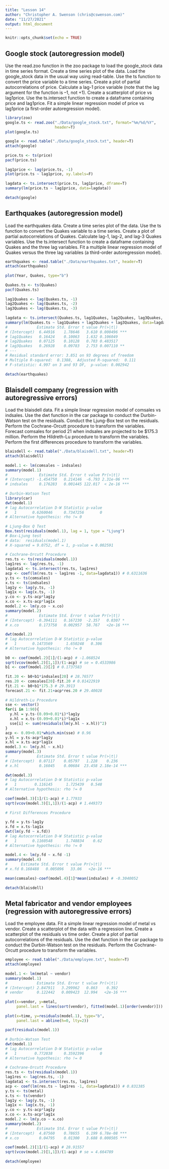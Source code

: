 ```yaml
---
title: "Lesson 14"
author: "Christopher A. Swenson (chris@cswenson.com)"
date: "11/27/2021"
output: html_document
---
```


```r
knitr::opts_chunk$set(echo = TRUE)
```

## Google stock (autoregression model)
Use the read.zoo function in the zoo package to load the google_stock data in time series format.
Create a time series plot of the data.
Load the google_stock data in the usual way using read-table.
Use the ts function to convert the price variable to a time series.
Create a plot of partial autocorrelations of price.
Calculate a lag-1 price variable (note that the lag argument for the function is –1, not +1).
Create a scatterplot of price vs lag1price.
Use the ts.intersect function to create a dataframe containing price and lag1price.
Fit a simple linear regression model of price vs lag1price (a first-order autoregression model).
```r
library(zoo)
google.ts <- read.zoo("./Data/google_stock.txt", format="%m/%d/%Y",
                      header=T)
plot(google.ts)
 
google <- read.table("./Data/google_stock.txt", header=T)
attach(google)
 
price.ts <- ts(price)
pacf(price.ts)
 
lag1price <- lag(price.ts, -1)
plot(price.ts ~ lag1price, xy.labels=F)
 
lagdata <- ts.intersect(price.ts, lag1price, dframe=T)
summary(lm(price.ts ~ lag1price, data=lagdata))
 
detach(google)
```

## Earthquakes (autoregression model)
Load the earthquakes data.
Create a time series plot of the data.
Use the ts function to convert the Quakes variable to a time series.
Create a plot of partial autocorrelations of Quakes.
Calculate lag-1, lag-2, and lag-3 Quakes variables.
Use the ts.intersect function to create a dataframe containing Quakes and the three lag variables.
Fit a multiple linear regression model of Quakes versus the three lag variables (a third-order autoregression model).
```r
earthquakes <- read.table("./Data/earthquakes.txt", header=T)
attach(earthquakes)
 
plot(Year, Quakes, type="b")
 
Quakes.ts <- ts(Quakes)
pacf(Quakes.ts)
 
lag1Quakes <- lag(Quakes.ts, -1)
lag2Quakes <- lag(Quakes.ts, -2)
lag3Quakes <- lag(Quakes.ts, -3)
 
lagdata <- ts.intersect(Quakes.ts, lag1Quakes, lag2Quakes, lag3Quakes, dframe=T)
summary(lm(Quakes.ts ~ lag1Quakes + lag2Quakes + lag3Quakes, data=lagdata))
#             Estimate Std. Error t value Pr(>|t|)    
# (Intercept)  6.44916    1.78646   3.610 0.000496 ***
# lag1Quakes   0.16424    0.10063   1.632 0.106049    
# lag2Quakes   0.07125    0.10128   0.703 0.483517    
# lag3Quakes   0.26928    0.09783   2.753 0.007110 ** 
# ---
# Residual standard error: 3.851 on 93 degrees of freedom
# Multiple R-squared:  0.1388,  Adjusted R-squared:  0.111 
# F-statistic: 4.997 on 3 and 93 DF,  p-value: 0.002942
 
detach(earthquakes)
```

## Blaisdell company (regression with autoregressive errors)
Load the blaisdell data.
Fit a simple linear regression model of comsales vs indsales.
Use the dwt function in the car package to conduct the Durbin-Watson test on the residuals.
Conduct the Ljung-Box test on the residuals.
Perform the Cochrane-Orcutt procedure to transform the variables.
Forecast comsales for period 21 when indsales are projected to be $175.3 million.
Perform the Hildreth-Lu procedure to transform the variables.
Perform the first differences procedure to transform the variables.
```r
blaisdell <- read.table("./Data/blaisdell.txt", header=T)
attach(blaisdell)
 
model.1 <- lm(comsales ~ indsales)
summary(model.1)
#              Estimate Std. Error t value Pr(>|t|)    
# (Intercept) -1.454750   0.214146  -6.793 2.31e-06 ***
# indsales     0.176283   0.001445 122.017  < 2e-16 ***
 
# Durbin-Watson Test
library(car)
dwt(model.1)
# lag Autocorrelation D-W Statistic p-value
#   1       0.6260046     0.7347256       0
# Alternative hypothesis: rho != 0
 
# Ljung-Box Q Test
Box.test(residuals(model.1), lag = 1, type = "Ljung")
# Box-Ljung test
# data:  residuals(model.1)
# X-squared = 9.0752, df = 1, p-value = 0.002591
 
# Cochrane-Orcutt Procedure
res.ts <- ts(residuals(model.1))
lag1res <- lag(res.ts, -1)
lagdata1 <- ts.intersect(res.ts, lag1res)
acp <- coef(lm(res.ts ~ lag1res -1, data=lagdata1)) # 0.6311636
y.ts <- ts(comsales)
x.ts <- ts(indsales)
lag1y <- lag(y.ts, -1)
lag1x <- lag(x.ts, -1)
y.co <- y.ts-acp*lag1y
x.co <- x.ts-acp*lag1x
model.2 <- lm(y.co ~ x.co)
summary(model.2)
#              Estimate Std. Error t value Pr(>|t|)    
# (Intercept) -0.394111   0.167230  -2.357   0.0307 *  
# x.co         0.173758   0.002957  58.767   <2e-16 ***
 
dwt(model.2)
# lag Autocorrelation D-W Statistic p-value
#   1       0.1473569      1.650248   0.306
# Alternative hypothesis: rho != 0
 
b0 <- coef(model.2)[1]/(1-acp) # -1.068524
sqrt(vcov(model.2)[1,1])/(1-acp) # se = 0.4533986
b1 <- coef(model.2)[2] # 0.1737583
 
fit.20 <- b0+b1*indsales[20] # 28.76577
res.20 <- comsales[20]-fit.20 # 0.01422919
fit.21 <- b0+b1*175.3 # 29.3913
forecast.21 <- fit.21+acp*res.20 # 29.40028
 
# Hildreth-Lu Procedure
sse <- vector()
for(i in 1:90){
  y.hl = y.ts-(0.09+0.01*i)*lag1y
  x.hl = x.ts-(0.09+0.01*i)*lag1x
  sse[i] <- sum(residuals(lm(y.hl ~ x.hl))^2)
}
acp <- 0.09+0.01*which.min(sse) # 0.96
y.hl = y.ts-acp*lag1y
x.hl = x.ts-acp*lag1x
model.3 <- lm(y.hl ~ x.hl)
summary(model.3)
#             Estimate Std. Error t value Pr(>|t|)    
# (Intercept)  0.07117    0.05797   1.228    0.236    
# x.hl         0.16045    0.00684  23.458 2.18e-14 ***
 
dwt(model.3)
# lag Autocorrelation D-W Statistic p-value
#   1        0.116145      1.725439   0.548
# Alternative hypothesis: rho != 0
 
coef(model.3)[1]/(1-acp) # 1.77933
sqrt(vcov(model.3)[1,1])/(1-acp) # 1.449373
 
# First Differences Procedure
 
y.fd = y.ts-lag1y
x.fd = x.ts-lag1x
dwt(lm(y.fd ~ x.fd))
# lag Autocorrelation D-W Statistic p-value
#   1       0.1160548      1.748834    0.62
# Alternative hypothesis: rho != 0
 
model.4 <- lm(y.fd ~ x.fd -1)
summary(model.4)
#      Estimate Std. Error t value Pr(>|t|)    
# x.fd 0.168488   0.005096   33.06   <2e-16 ***
 
mean(comsales)-coef(model.4)[1]*mean(indsales) # -0.3040052
 
detach(blaisdell)
```

## Metal fabricator and vendor employees (regression with autoregressive errors)
Load the employee data.
Fit a simple linear regression model of metal vs vendor.
Create a scatterplot of the data with a regression line.
Create a scatterplot of the residuals vs time order.
Create a plot of partial autocorrelations of the residuals.
Use the dwt function in the car package to conduct the Durbin-Watson test on the residuals.
Perform the Cochrane-Orcutt procedure to transform the variables.
```r
employee <- read.table("./Data/employee.txt", header=T)
attach(employee)
 
model.1 <- lm(metal ~ vendor)
summary(model.1)
#             Estimate Std. Error t value Pr(>|t|)    
# (Intercept) 2.847911   3.299962   0.863    0.392    
# vendor      0.122442   0.009423  12.994   <2e-16 ***
 
plot(x=vendor, y=metal,
     panel.last = lines(sort(vendor), fitted(model.1)[order(vendor)]))
 
plot(x=time, y=residuals(model.1), type="b",
     panel.last = abline(h=0, lty=2))
 
pacf(residuals(model.1))
 
# Durbin-Watson Test
dwt(model.1)
# lag Autocorrelation D-W Statistic p-value
#   1        0.772038     0.3592396       0
# Alternative hypothesis: rho != 0
 
# Cochrane-Orcutt Procedure
res.ts <- ts(residuals(model.1))
lag1res <- lag(res.ts, -1)
lagdata1 <- ts.intersect(res.ts, lag1res)
acp <- coef(lm(res.ts ~ lag1res -1, data=lagdata1)) # 0.831385
y.ts <- ts(metal)
x.ts <- ts(vendor)
lag1y <- lag(y.ts, -1)
lag1x <- lag(x.ts, -1)
y.co <- y.ts-acp*lag1y
x.co <- x.ts-acp*lag1x
model.2 <- lm(y.co ~ x.co)
summary(model.2)
#             Estimate Std. Error t value Pr(>|t|)    
# (Intercept)  4.87560    0.78655   6.199 6.78e-08 ***
# x.co         0.04795    0.01300   3.688 0.000505 ***
 
coef(model.2)[1]/(1-acp) # 28.91557
sqrt(vcov(model.2)[1,1])/(1-acp) # se = 4.664789
 
detach(employee)
```
